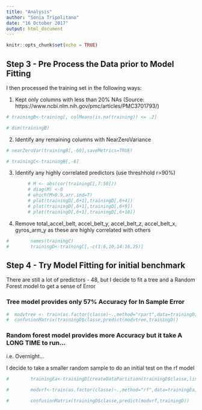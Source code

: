 ```yaml
---
title: "Analysis"
author: "Sonia Tripolitano"
date: "16 October 2017"
output: html_document
---
```


```r
knitr::opts_chunk$set(echo = TRUE)
```

## Step 3 - Pre Process the Data prior to Model Fitting

I then processed the training set in the following ways:

1. Kept only columns with less than 20% NAs
        (Source: https://www.ncbi.nlm.nih.gov/pmc/articles/PMC3701793/)

```r
# trainingB<-training[, colMeans(is.na(training)) <= .2]

# dim(trainingB)

```        

2.  Identify any remaining columns with NearZeroVariance

```r
# nearZeroVar(trainingB[,-60],saveMetrics=TRUE)

# trainingC<-trainingB[,-6]

```   

3.  Identify any highly correlated predictors (use threshhold r>90%)

```r
 
        # M <- abs(cor(trainingC[,7:58]))
        # diag(M) <-0
        # which(M>0.9,arr.ind=T)
        # plot(trainingD[,6+1],trainingD[,6+4])
        # plot(trainingD[,6+1],trainingD[,6+9])
        # plot(trainingD[,6+1],trainingD[,6+10])

```   

4.  Remove total_accel_belt, accel_belt_y, accel_belt_z, 
    accel_belt_x, gyros_arm_y as these are highly correlated with others
   
```r

#        names(trainingC)
#        trainingD<-trainingC[,-c(1:6,10,14:16,25)]

```   

## Step 4 - Try Model Fitting for initial benchmark

There are still a lot of predictors - 48, but I decide to fit a tree and 
a Random Forest model to get a sense of Error

### Tree model provides only 57% Accuracy for In Sample Error

```r

#  modvtree <- train(as.factor(classe)~.,method="rpart",data=trainingD)
#  confusionMatrix(trainingD$classe,predict(modvtree,trainingD))

```

### Random forest model provides more Accuracy but it take A LONG TIME to run...
i.e. Overnight...

I decide to take a smaller random sample to do an initial test on the rf model

```r

#        trainingEa<-trainingD[createDataPartition(trainingD$classe,list=FALSE,p=0.2),]
        
#        modvrf<-train(as.factor(classe)~.,method="rf",data=trainingEa,prox=TRUE)

#        confusionMatrix(trainingD$classe,predict(modvrf,trainingD))

```



